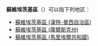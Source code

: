 '''蘇維埃茨基區'''（{{lang-ru|Советский район}}）可以指下列地区：
*[[蘇維埃茨基區_(漢特-曼西自治區)|蘇維埃茨基區 (漢特-曼西自治區)]]
*[[蘇維埃茨基區_(庫爾斯克州)|蘇維埃茨基區 (庫爾斯克州)]]
*[[蘇維埃茨基區_(馬里埃爾共和國)|蘇維埃茨基區 (馬里埃爾共和國)]]

{{disambig||Cat=俄语译名消歧义}}